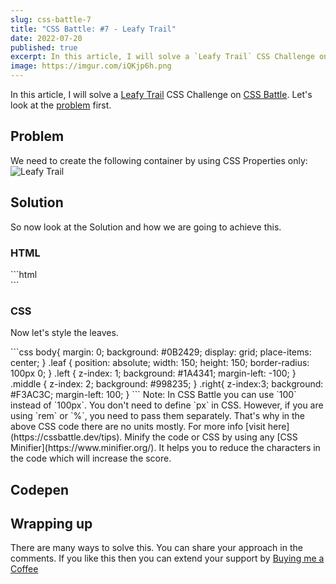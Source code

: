 ```yaml
---
slug: css-battle-7
title: "CSS Battle: #7 - Leafy Trail"
date: 2022-07-20
published: true
excerpt: In this article, I will solve a `Leafy Trail` CSS Challenge on CSS Battle.
image: https://imgur.com/iQKjp6h.png
---
```


In this article, I will solve a [Leafy Trail](https://cssbattle.dev/play/7) CSS Challenge on [CSS Battle](https://cssbattle.dev/). Let's look at the [problem](https://cssbattle.dev/play/7) first.

## Problem

We need to create the following container by using CSS Properties only:
![Leafy Trail](https://cssbattle.dev/targets/7.png)

## Solution

So now look at the Solution and how we are going to achieve this.

### HTML

<CodeTitle title="index.html" lang="html" />
```html
<div class="leaf left"></div>
<div class="leaf middle"></div>
<div class="leaf right"></div>
```

### CSS

Now let's style the leaves.

<CodeTitle title="styles.css" lang="css" />
```css
body{
  margin: 0;
  background: #0B2429;
  display: grid;
  place-items: center;
}   
.leaf {
  position: absolute;
  width: 150;
  height: 150;
  border-radius: 100px 0;
} 
.left {
  z-index: 1;
  background: #1A4341;
  margin-left: -100;
}
.middle {
  z-index: 2;
  background: #998235;
} 
.right{
  z-index:3;
  background: #F3AC3C;
  margin-left: 100;
}
```

<Tip id="1">
  Note: In CSS Battle you can use `100` instead of `100px`. You don't need to define `px` in CSS. However, if you are using `rem` or `%`, you need to pass them separately. That's why in the above CSS code there are no units mostly. For more info [visit here](https://cssbattle.dev/tips).
</Tip>

<Tip id="2">
  Minify the code or CSS by using any [CSS Minifier](https://www.minifier.org/). It helps you to reduce the characters in the code which will increase the score.
</Tip>


## Codepen

<Codepen id="Vwbjvrq" />

## Wrapping up
There are many ways to solve this. You can share your approach in the comments. If you like this then you can extend your support by [Buying me a Coffee](https://buymeacoffee.com/j471n)



<NextAndPreviousButton
  prevHref="/blogs/css-battle-6"
  prevTitle="CSS Battle: #6 - Missing Slice"
  nextHref="/blogs/css-battle-8"
  nextTitle="CSS Battle: #8 - Forking Crazy"
/>
